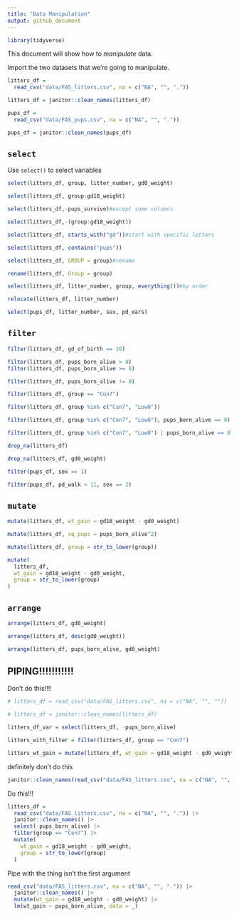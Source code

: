 ```yaml
---
title: "Data Manipulation"
output: github_document
---
```


```r
library(tidyverse)
```



This document will show how to *manipulate* data.

Import the two datasets that we're going to manipulate.

```r
litters_df = 
  read_csv("data/FAS_litters.csv", na = c("NA", "", "."))

litters_df = janitor::clean_names(litters_df)

pups_df = 
  read_csv("data/FAS_pups.csv", na = c("NA", "", "."))

pups_df = janitor::clean_names(pups_df)

```

## `select`

Use `select()` to select variables

```r
select(litters_df, group, litter_number, gd0_weight)
```

```r
select(litters_df, group:gd18_weight)
```

```r
select(litters_df,-pups_survive)#except some columns
```

```r
select(litters_df,-(group:gd18_weight))
```

```r
select(litters_df, starts_with("gd"))#start with specific letters

select(litters_df, contains("pups"))
```

```r
select(litters_df, GROUP = group)#rename

rename(litters_df, Group = group)

select(litters_df, litter_number, group, everything())#by order

relocate(litters_df, litter_number)

```

```r
select(pups_df, litter_number, sex, pd_ears)
```


## `filter`

```r
filter(litters_df, gd_of_birth == 20)
```

```r
filter(litters_df, pups_born_alive > 8)
filter(litters_df, pups_born_alive >= 8)
```

```r
filter(litters_df, pups_born_alive != 9)
```

```r
filter(litters_df, group == "Con7")

filter(litters_df, group %in% c("Con7", "Low8")) 
```

```r
filter(litters_df, group %in% c("Con7", "Low8"), pups_born_alive == 8) 

filter(litters_df, group %in% c("Con7", "Low8") | pups_born_alive == 8) #or
```

```r
drop_na(litters_df)

drop_na(litters_df, gd0_weight)
```

```r
filter(pups_df, sex == 1)

filter(pups_df, pd_walk < 11, sex == 2)
```


## `mutate`

```r
mutate(litters_df, wt_gain = gd18_weight - gd0_weight)

mutate(litters_df, sq_pups = pups_born_alive^2)

mutate(litters_df, group = str_to_lower(group))

mutate(
  litters_df,
  wt_gain = gd18_weight - gd0_weight,
  group = str_to_lower(group)
)
```



## `arrange`

```r
arrange(litters_df, gd0_weight)

arrange(litters_df, desc(gd0_weight))

arrange(litters_df, pups_born_alive, gd0_weight)
```



## PIPING!!!!!!!!!!!


Don't do this!!!!
```r
# litters_df = read_csv("data/FAS_litters.csv", na = c("NA", "", ""))

# litters_df = janitor::clean_names(litters_df)

litters_df_var = select(litters_df, -pups_born_alive)

litters_with_filter = filter(litters_df, group == "Con7")

litters_wt_gain = mutate(litters_df, wt_gain = gd18_weight - gd0_weight)

```

definitely don't do this
```r
janitor::clean_names(read_csv("data/FAS_litters.csv", na = c("NA", "", ".")))

```

Do this!!!
```r
litters_df = 
  read_csv("data/FAS_litters.csv", na = c("NA", "", ".")) |> 
  janitor::clean_names() |> 
  select(-pups_born_alive) |> 
  filter(group == "Con7") |> 
  mutate(
    wt_gain = gd18_weight - gd0_weight,
    group = str_to_lower(group)
  ) 
```

Pipe with the thing isn't the first argument

```r
read_csv("data/FAS_litters.csv", na = c("NA", "", ".")) |> 
  janitor::clean_names() |> 
  mutate(wt_gain = gd18_weight - gd0_weight) |> 
  lm(wt_gain ~ pups_born_alive, data = _)
```






